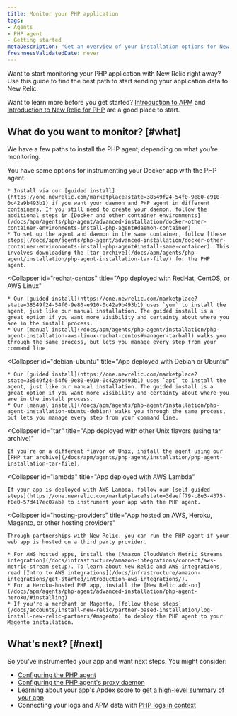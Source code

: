 ```yaml
---
title: Monitor your PHP application
tags:
- Agents
- PHP agent
- Getting started
metaDescription: "Get an overview of your installation options for New Relic's PHP agent."
freshnessValidatedDate: never
---
```


Want to start monitoring your PHP application with New Relic right away? Use this guide to find the best path to start sending your application data to New Relic.

Want to learn more before you get started? [Introduction to APM](/docs/apm/new-relic-apm/getting-started/introduction-apm) and [Introduction to New Relic for PHP](/docs/apm/agents/php-agent/getting-started/introduction-new-relic-php) are a good place to start.

## What do you want to monitor? [#what]

We have a few paths to install the PHP agent, depending on what you're monitoring.

<CollapserGroup>
  <Collapser
    id="docker"
    title="App deployed in a Docker container"
  >
    You have some options for instrumenting your Docker app with the PHP agent.

    * Install via our [guided install](https://one.newrelic.com/marketplace?state=38549f24-54f0-9e80-e910-0c42a9b493b1) if you want your daemon and PHP agent in different containers. If you still need to create your daemon, follow the additional steps in [Docker and other container environments](/docs/apm/agents/php-agent/advanced-installation/docker-other-container-environments-install-php-agent#daemon-container)
    * To set up the agent and daemon in the same container, follow [these steps](/docs/apm/agents/php-agent/advanced-installation/docker-other-container-environments-install-php-agent#install-same-container). This involves downloading the [tar archive](/docs/apm/agents/php-agent/installation/php-agent-installation-tar-file/) for the PHP agent.
  </Collapser>

  <Collapser
    id="redhat-centos"
    title="App deployed with RedHat, CentOS, or AWS Linux"
  >
    * Our [guided install](https://one.newrelic.com/marketplace?state=38549f24-54f0-9e80-e910-0c42a9b493b1) uses `yum` to install the agent, just like our manual installation. The guided install is a great option if you want more visibility and certainty about where you are in the install process.
    * Our [manual install](/docs/apm/agents/php-agent/installation/php-agent-installation-aws-linux-redhat-centos#manager-tarball) walks you through the same process, but lets you manage every step from your command line.
  </Collapser>

  <Collapser
    id="debian-ubuntu"
    title="App deployed with Debian or Ubuntu"
  >
    * Our [guided install](https://one.newrelic.com/marketplace?state=38549f24-54f0-9e80-e910-0c42a9b493b1) uses `apt` to install the agent, just like our manual installation. The guided install is a great option if you want more visibility and certainty about where you are in the install process.
    * Our [manual install](/docs/apm/agents/php-agent/installation/php-agent-installation-ubuntu-debian) walks you through the same process, but lets you manage every step from your command line.
  </Collapser>

  <Collapser
    id="tar"
    title="App deployed with other Unix flavors (using tar archive)"
  >
    If you're on a different flavor of Unix, install the agent using our [PHP tar archive](/docs/apm/agents/php-agent/installation/php-agent-installation-tar-file).
  </Collapser>

  <Collapser
    id="lambda"
    title="App deployed with AWS Lambda"
  >
    If your app is deployed with AWS Lambda, follow our [self-guided steps](https://one.newrelic.com/marketplace?state=3daeff79-c8e3-4375-f0e0-57d417ec07ab) to instrument your app with the PHP agent.
  </Collapser>

  <Collapser
    id="hosting-providers"
    title="App hosted on AWS, Heroku, Magento, or other hosting providers"
  >
    Through partnerships with New Relic, you can run the PHP agent if your web app is hosted on a third party provider.

    * For AWS hosted apps, install the [Amazon CloudWatch Metric Streams integration](/docs/infrastructure/amazon-integrations/connect/aws-metric-stream-setup). To learn about New Relic and AWS integrations, read [Intro to AWS integrations](/docs/infrastructure/amazon-integrations/get-started/introduction-aws-integrations/).
    * For a Heroku-hosted PHP app, install the [New Relic add-on](/docs/apm/agents/php-agent/advanced-installation/php-agent-heroku/#installing)
    * If you're a merchant on Magento, [follow these steps](/docs/accounts/install-new-relic/partner-based-installation/log-install-new-relic-partners/#magento) to deploy the PHP agent to your Magento installation.
  </Collapser>
</CollapserGroup>

## What's next? [#next]

So you've instrumented your app and want next steps. You might consider:

* [Configuring the PHP agent](/docs/apm/agents/php-agent/configuration/php-agent-configuration/)
* [Configuring the PHP agent's proxy daemon](/docs/apm/agents/php-agent/configuration/proxy-daemon-newreliccfg-settings/)
* Learning about your app's Apdex score to get [a high-level summary of your app](/docs/apm/apm-ui-pages/monitoring/apm-summary-page-view-transaction-apdex-usage-data/)
* Connecting your logs and APM data with [PHP logs in context](/docs/logs/logs-context/configure-logs-context-php/)
